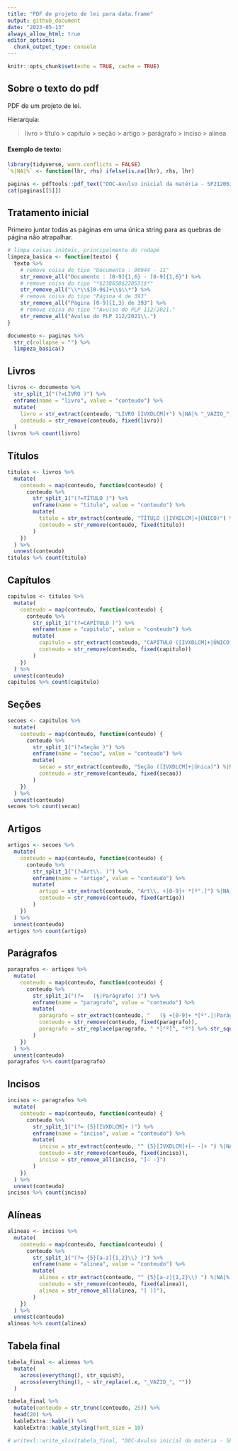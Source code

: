 ```yaml
---
title: "PDF de projeto de lei para data.frame"
output: github_document
date: "2023-05-13"
always_allow_html: true
editor_options: 
  chunk_output_type: console
---
```


```r
knitr::opts_chunk$set(echo = TRUE, cache = TRUE)
```

## Sobre o texto do pdf

PDF de um projeto de lei.

Hierarquia:

> livro > título > capítulo > seção > artigo > parágrafo > inciso > alínea

#### Exemplo de texto:

```r
library(tidyverse, warn.conflicts = FALSE)
`%|NA|%` <- function(lhr, rhs) ifelse(is.na(lhr), rhs, lhr)

paginas <- pdftools::pdf_text("DOC-Avulso inicial da matéria - SF212063437642-20210916.pdf")
cat(paginas[[5]])
```

## Tratamento inicial

Primeiro juntar todas as páginas em uma única string para as quebras de página não atrapalhar.

```r
# limpa coisas inúteis, principalmente do rodapé
limpeza_basica <- function(texto) {
  texto %>%
    # remove coisa do tipo "Documento : 90944 - 11"
    str_remove_all("Documento : [0-9]{1,6} - [0-9]{1,6}") %>%
    # remove coisa do tipo "*$238650$220531$*"
    str_remove_all("\\*\\$[0-9$]+\\$\\*") %>%
    # remove coisa do tipo "Página 4 de 393"
    str_remove_all("Página [0-9]{1,3} de 393") %>%
    # remove coisa do tipo ""Avulso do PLP 112/2021."
    str_remove_all("Avulso do PLP 112/2021\\.")
}

documento <- paginas %>%
  str_c(collapse = "") %>%
  limpeza_basica()
```

## Livros

```r
livros <- documento %>% 
  str_split_1("(?=LIVRO )") %>%
  enframe(name = "livro", value = "conteudo") %>%
  mutate(
    livro = str_extract(conteudo, "LIVRO [IVXDLCM]+") %|NA|% "_VAZIO_",
    conteudo = str_remove(conteudo, fixed(livro))
  ) 
livros %>% count(livro)
```

## Títulos

```r
titulos <- livros %>%
  mutate( 
    conteudo = map(conteudo, function(conteudo) {
      conteudo %>% 
        str_split_1("(?=TÍTULO )") %>%
        enframe(name = "titulo", value = "conteudo") %>%
        mutate(
          titulo = str_extract(conteudo, "TÍTULO ([IVXDLCM]+|ÚNICO)") %|NA|% "_VAZIO_",
          conteudo = str_remove(conteudo, fixed(titulo))
        ) 
    })
  ) %>% 
  unnest(conteudo)
titulos %>% count(titulo)
```

## Capítulos

```r
capitulos <- titulos %>%
  mutate( 
    conteudo = map(conteudo, function(conteudo) {
      conteudo %>% 
        str_split_1("(?=CAPÍTULO )") %>%
        enframe(name = "capitulo", value = "conteudo") %>%
        mutate(
          capitulo = str_extract(conteudo, "CAPÍTULO ([IVXDLCM]+|ÚNICO)") %|NA|% "_VAZIO_",
          conteudo = str_remove(conteudo, fixed(capitulo))
        ) 
    })
  ) %>% 
  unnest(conteudo)
capitulos %>% count(capitulo)
```

## Seções

```r
secoes <- capitulos %>%
  mutate( 
    conteudo = map(conteudo, function(conteudo) {
      conteudo %>% 
        str_split_1("(?=Seção )") %>%
        enframe(name = "secao", value = "conteudo") %>%
        mutate(
          secao = str_extract(conteudo, "Seção ([IVXDLCM]+|Única)") %|NA|% "_VAZIO_",
          conteudo = str_remove(conteudo, fixed(secao))
        ) 
    })
  ) %>% 
  unnest(conteudo)
secoes %>% count(secao)
```

## Artigos

```r
artigos <- secoes %>%
  mutate( 
    conteudo = map(conteudo, function(conteudo) {
      conteudo %>% 
        str_split_1("(?=Art\\. )") %>%
        enframe(name = "artigo", value = "conteudo") %>%
        mutate(
          artigo = str_extract(conteudo, "Art\\. +[0-9]+ *[º°.]") %|NA|% "_VAZIO_",
          conteudo = str_remove(conteudo, fixed(artigo))
        )
    })
  ) %>% 
  unnest(conteudo)
artigos %>% count(artigo)
```


## Parágrafos

```r
paragrafos <- artigos %>%
  mutate( 
    conteudo = map(conteudo, function(conteudo) {
      conteudo %>% 
        str_split_1("(?=   (§|Parágrafo) )") %>%
        enframe(name = "paragrafo", value = "conteudo") %>%
        mutate(
          paragrafo = str_extract(conteudo, "   (§ +[0-9]+ *[º°.]|Parágrafo único\\.)") %|NA|% "_VAZIO_",
          conteudo = str_remove(conteudo, fixed(paragrafo)),
          paragrafo = str_replace(paragrafo, " *[°º]", "º") %>% str_squish(),
        )
    })
  ) %>% 
  unnest(conteudo)
paragrafos %>% count(paragrafo)
```

## Incisos

```r
incisos <- paragrafos %>%
  mutate( 
    conteudo = map(conteudo, function(conteudo) {
      conteudo %>% 
        str_split_1("(?= {5}[IVXDLCM]+ )") %>%
        enframe(name = "inciso", value = "conteudo") %>%
        mutate(
          inciso = str_extract(conteudo, "^ {5}[IVXDLCM]+[– -]+ ") %|NA|% "_VAZIO_",
          conteudo = str_remove(conteudo, fixed(inciso)),
          inciso = str_remove_all(inciso, "[– -]")
        )
    })
  ) %>% 
  unnest(conteudo)
incisos %>% count(inciso)
```


## Alíneas

```r
alineas <- incisos %>%
  mutate( 
    conteudo = map(conteudo, function(conteudo) {
      conteudo %>% 
        str_split_1("(?= {5}[a-z]{1,2}\\) )") %>%
        enframe(name = "alinea", value = "conteudo") %>%
        mutate(
          alinea = str_extract(conteudo, "^ {5}[a-z]{1,2}\\) ") %|NA|% "_VAZIO_",
          conteudo = str_remove(conteudo, fixed(alinea)),
          alinea = str_remove_all(alinea, "[ )]"),
        )
    })
  ) %>% 
  unnest(conteudo)
alineas %>% count(alinea)
```

## Tabela final

```r
tabela_final <- alineas %>%
  mutate(
    across(everything(), str_squish),
    across(everything(), ~ str_replace(.x, "_VAZIO_", ""))
  )

tabela_final %>%
  mutate(conteudo = str_trunc(conteudo, 25)) %>%
  head(20) %>%
  kableExtra::kable() %>%
  kableExtra::kable_styling(font_size = 10)
```

```r
# writexl::write_xlsx(tabela_final, "DOC-Avulso inicial da matéria - SF212063437642-20210916.xlsx")
```

```r

```

